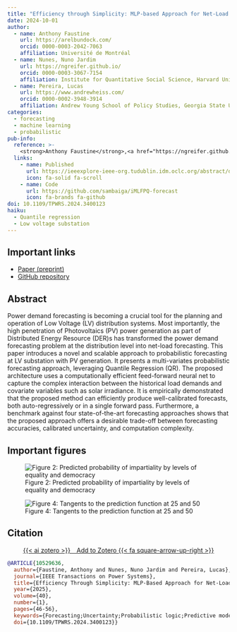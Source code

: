 ```yaml
---
title: "Efficiency through Simplicity: MLP-based Approach for Net-Load Forecasting with Uncertainty Estimates in Low-Voltage Distribution Networks"
date: 2024-10-01
author:
  - name: Anthony Faustine
    url: https://arelbundock.com/
    orcid: 0000-0003-2042-7063
    affiliation: Université de Montréal
  - name: Nunes, Nuno Jardim 
    url: https://ngreifer.github.io/
    orcid: 0000-0003-3067-7154
    affiliation: Institute for Quantitative Social Science, Harvard University
  - name: Pereira, Lucas
    url: https://www.andrewheiss.com/
    orcid: 0000-0002-3948-3914
    affiliation: Andrew Young School of Policy Studies, Georgia State University
categories:
  - forecasting
  - machine learning
  - probabilistic
pub-info:
  reference: >-
    <strong>Anthony Faustine</strong>,<a href="https://ngreifer.github.io/">Nunes, Nuno Jardim </a>, and Pereira, Lucas, “Efficiency Through Simplicity: MLP-Based Approach for Net-Load Forecasting With Uncertainty Estimates in Low-Voltage Distribution Networks,” <em>IEEE Transactions on Power Systems</em> 2024, doi: <a href="https://ieeexplore.ieee.org/document/10529636"><code>10.1109/TPWRS.2024.3400123</code></a>
  links:
    - name: Published
      url: https://ieeexplore-ieee-org.tudublin.idm.oclc.org/abstract/document/10529636,
      icon: fa-solid fa-scroll
    - name: Code
      url: https://github.com/sambaiga/iMLFPQ-forecast
      icon: fa-brands fa-github
doi: 10.1109/TPWRS.2024.3400123
haiku:
  - Quantile regression
  - Low voltage substation
---
```


## Important links

- [Paper (preprint)](mfxplainer.pdf)
- [GitHub repository](https://github.com/sambaiga/iMLFPQ-forecast)


## Abstract

Power demand forecasting is becoming a crucial tool for the planning and operation of Low Voltage (LV) distribution systems. Most importantly, the high penetration of Photovoltaics (PV) power generation as part of Distributed Energy Resource (DER)s has transformed the power demand forecasting problem at the distribution level into net-load forecasting. This paper introduces a novel and scalable approach to probabilistic forecasting at LV substation with PV generation. It presents a multi-variates probabilistic forecasting approach, leveraging Quantile Regression (QR). The proposed architecture uses a computationally efficient feed-forward neural net to capture the complex interaction between the historical load demands and covariate variables such as solar irradiance. It is empirically demonstrated that the proposed method can efficiently produce well-calibrated forecasts, both auto-regressively or in a single forward pass. Furthermore, a benchmark against four state-of-the-art forecasting approaches shows that the proposed approach offers a desirable trade-off between forecasting accuracies, calibrated uncertainty, and computation complexity. 


## Important figures

![Figure 2: Predicted probability of impartiality by levels of equality and democracy](mfxplainer-fig2.png)

![Figure 4: Tangents to the prediction function at 25 and 50](mfxplainer-fig4.png)


## Citation

<p class="buttons" style="text-align:center;">
<a class="btn btn-danger" target="_blank" href="https://www.zotero.org/save?type=doi&q=10.18637/jss.v111.i09">{{< ai zotero >}}&emsp;Add to Zotero {{< fa square-arrow-up-right >}}</a>
</p>

```bibtex
@ARTICLE{10529636,
  author={Faustine, Anthony and Nunes, Nuno Jardim and Pereira, Lucas},
  journal={IEEE Transactions on Power Systems}, 
  title={Efficiency Through Simplicity: MLP-Based Approach for Net-Load Forecasting With Uncertainty Estimates in Low-Voltage Distribution Networks}, 
  year={2025},
  volume={40},
  number={1},
  pages={46-56},
  keywords={Forecasting;Uncertainty;Probabilistic logic;Predictive models;Substations;Load modeling;Distribution networks;Deep Neural Networks (DNN) Feed-forward Neural Network (FFN) Low Voltage (LV) distribution substation;Multilayer Perceptron (MLP);net-load;probabilistic forecasting;Photovoltaics (PV) generation;quantile regression (QR)},
  doi={10.1109/TPWRS.2024.3400123}}
```
